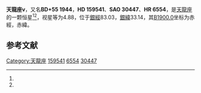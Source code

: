 {{Starbox begin
| name = 天龍座ν
}}
{{Starbox observe
| epoch = [[J2000.0|J2000.0]]
| constell = [[天龍座|天龍座]]<ref name=SIMBAD>{{cite web
 | url=http://simbad.u-strasbg.fr/simbad/sim-id?Ident=HR+6554
 | title =Pulsating variable Star
 | publisher=Centre de Données astronomiques de Strasbourg
 | work=SIMBAD
 | accessdate=2012-07-13}}</ref><ref name=DATA>{{cite web
 | url=http://vizier.u-strasbg.fr/viz-bin/VizieR-5?-out.add=.&-source=5050&-corr=PK=HR&-out.max=9999&HR=6554
 | title=VizieR Detailed Page
 | accessdate=2012-07-13
 | archive-date=2016-03-04
 | archive-url=https://web.archive.org/web/20160304234804/http://vizier.u-strasbg.fr/viz-bin/VizieR-5?-out.add=.&-source=5050&-corr=PK=HR&-out.max=9999&HR=6554
 | dead-url=no
 }}</ref>
| 星官 = 
| ra = {{RA|17|32|10.6}}<ref name=SIMBAD /><ref name=DATA />
| dec = {{DEC|+55|11|3}}<ref name=SIMBAD /><ref name=DATA />
| appmag_v = 4.88<ref name=SIMBAD /><ref name=DATA />
}}
{{Starbox character
| class = A6V<ref name=SIMBAD /><ref name=DATA />
| b-v = 0.26<ref name=SIMBAD /><ref name=DATA />
| u-b = 0.04<ref name=SIMBAD /><ref name=DATA />
| r-i = 0.13<ref name=SIMBAD /><ref name=DATA />
| variable = 
}}
{{Starbox astrometry
| radial_v = 0.04
| prop_mo_ra = -15
| parallax = 0.035
| p_error = 
}}
{{Starbox catalog
| names =BD+55 1944，[[SAO星表|SAO]] 30447，[[HD星表|HD]] 159541，[[HR星表|HR]] 6554}}
{{Starbox reference |Simbad=HR+6554}}
{{Starbox end}}

'''天龍座ν'''，又名'''BD+55 1944'''，'''HD 159541'''、'''SAO 30447'''、'''HR 6554'''，是[[天龍座|天龍座]]的一颗恒星<ref name=SIMBAD /><ref name=DATA />，视星等为4.88，位于[[銀道座標系|銀經]]83.03，[[銀道座標系|銀緯]]33.14，其[[B1900.0|B1900.0]]坐标为赤經{{RA|17|30|12.3}}，赤緯{{DEC|+55|33.14|9}}。

== 参考文献 ==
{{reflist}}

{{star-stub}}

{{天龍座恒星}}
[[Category:天龍座|Category:天龍座]]
[[Category:HD和HDE天體|159541]]
[[Category:HR天體|6554]]
[[Category:SAO天體|30447]]